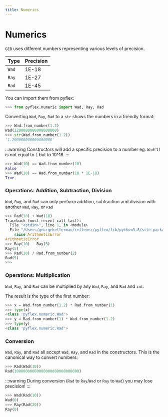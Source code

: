 ```yaml
---
title: Numerics
---
```


# Numerics

`GEB` uses different numbers representing various levels of precision.

| Type | Precision |
| :--- | :--- |
| `Wad` | 1E-18 |
| `Ray` | 1E-27 |
| `Rad` | 1E-45 |

You can import them from pyflex:

```python
>>> from pyflex.numeric import Wad, Ray, Rad
```

Converting `Wad`, `Ray`, `Rad` to a `str` shows the numbers in a friendly format:

```python
>>> Wad.from_number(1.2)
Wad(1200000000000000000)
>>> str(Wad.from_number(1.2))
'1.200000000000000000'
```

:::warning
Constructors will add a specific precision to a number  eg. `Wad(1)` is not equal to `1` but to 10^18.
:::

```python
>>> Wad(10) == Wad.from_number(10)
False
>>> Wad(10) == Wad.from_number(10 * 1E-18)
True
```

### Operations: Addition, Subtraction, Division

`Wad`, `Ray`, and `Rad` can only perform addition, subtraction and division with another `Wad`, `Ray`, or `Rad`

```python
>>> Rad(10) + Wad(10)
Traceback (most recent call last):
  File "<stdin>", line 1, in <module>
  File "/Users/georgekellerman/reflexer/pyflex/lib/python3.8/site-packages/pyflex/numeric.py", line 320, in __add__
    raise ArithmeticError
ArithmeticError
>>> Ray(10) - Ray(5)
Ray(5)
>>> Rad(10) / Rad.from_number(2)
Rad(5)
>>> 

```

### Operations: Multiplication

`Wad`, `Ray`, and `Rad`  can be multiplied by any `Wad`, `Ray`, and `Rad`  and `int`.

The result is the type of the first number:

```python
>>> x = Wad.from_number(1.2) * Rad.from_number(1)
>>> type(x)
<class 'pyflex.numeric.Wad'>
>>> y = Rad.from_number(1) * Wad.from_number(1.2)
>>> type(y)
<class 'pyflex.numeric.Rad'>
```

### Conversion

`Wad`, `Ray`, and `Rad` all accept `Wad`, `Ray`, and `Rad` in the constructors. This is the canonical way to convert  numbers:

```python
>>> Rad(Wad(10))
Rad(10000000000000000000000000000)
```

:::warning
During conversion \(`Rad` to `Ray`/`Wad` or `Ray` to `Wad`\) you may lose precision!
:::

```python
>>> Wad(Rad(10))
Wad(0)
>>> Ray(Rad(20))
Ray(0)
```



